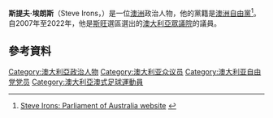 '''斯提夫·埃朗斯'''（Steve Irons，{{bd|1958年|9月1日}}）是一位[[澳洲|澳洲]]政治人物，他的黨籍是[[澳洲自由黨|澳洲自由黨]]<ref>[http://www.aph.gov.au/house/members/member.asp?id=HYM Steve Irons: Parliament of Australia website] {{webarchive|url=https://web.archive.org/web/20090723013001/http://www.aph.gov.au/house/members/member.asp?id=HYM |date=2009-07-23 }}</ref>。自2007年至2022年，他是[[斯旺_(澳大利亞國會選區)|斯旺]]選區選出的[[澳大利亞眾議院|澳大利亞眾議院]]的議員。

==參考資料==
{{Reflist}}
[[Category:澳大利亞政治人物|Category:澳大利亞政治人物]]
[[Category:澳大利亚众议员|Category:澳大利亚众议员]]
[[Category:澳大利亚自由党党员|Category:澳大利亚自由党党员]]
[[Category:澳大利亞澳式足球運動員|Category:澳大利亞澳式足球運動員]]